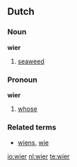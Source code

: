 ==Dutch==

===Noun===
'''wier''' {{n}}

# [[seaweed]]

===Pronoun===
'''wier'''

# {{obsolete|personal|lang=nl}} [[whose]]

===Related terms===
* [[wiens]], [[wie]]

[[io:wier]]
[[nl:wier]]
[[te:wier]]